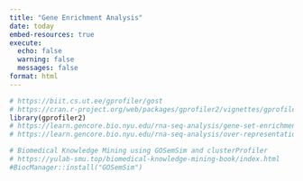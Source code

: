```yaml
---
title: "Gene Enrichment Analysis"
date: today
embed-resources: true
execute: 
  echo: false
  warning: false
  messages: false
format: html
---
```



```r
# https://biit.cs.ut.ee/gprofiler/gost
# https://cran.r-project.org/web/packages/gprofiler2/vignettes/gprofiler2.html
library(gprofiler2)
# https://learn.gencore.bio.nyu.edu/rna-seq-analysis/gene-set-enrichment-analysis/
# https://learn.gencore.bio.nyu.edu/rna-seq-analysis/over-representation-analysis/

# Biomedical Knowledge Mining using GOSemSim and clusterProfiler
# https://yulab-smu.top/biomedical-knowledge-mining-book/index.html
#BiocManager::install("GOSemSim")


```